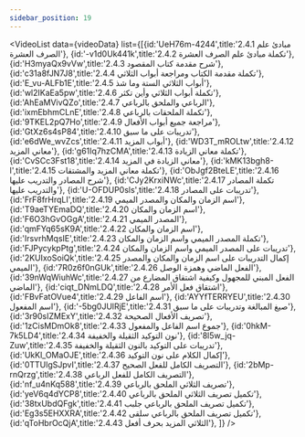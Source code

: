 ```yaml
---
sidebar_position: 19
---
```


<VideoList data={videoData} list={[{id:'UeH76m-4244',title:'2.4.1 مبادئ علم الصرف العشرة'},
{id:'-v1d0Uk441k',title:'2.4.2 تكملة مبادئ علم الصرف العشرة'},
{id:'H3myaQx9vVw',title:'2.4.3 شرح مقدمة كتاب المقصود'},
{id:'c31a8fJN7J8',title:'2.4.4 تكملة مقدمة الكتاب ومراجعة أبواب الثلاثي'},
{id:'E_vu-ALFb1E',title:'2.4.5 أبواب الثلاثي الستة وما شذ'},
{id:'wl2IKaEa5pw',title:'2.4.6 تكملة أبواب الثلاثي وأين تكثر'},
{id:'AhEaMVivQZo',title:'2.4.7 الرباعي والملحق بالرباعي'},
{id:'ixmEbhmCLnE',title:'2.4.8 تكملة الملحقات بالرباعي'},
{id:'9TKEL2pQ7Ho',title:'2.4.9 مراجعة جميع أبواب الأفعال'},
{id:'GtXz6s4sP84',title:'2.4.10 تدريبات على ما سبق'},
{id:'e6dWe_wvZcs',title:'2.4.11 أبواب المزيد'},
{id:'WD3T_mROLtw',title:'2.4.12 معاني المزيد'},
{id:'g61Iq7hzCMA',title:'2.4.13 تكملة معاني الزيادة'},
{id:'CvSCc3Fst18',title:'2.4.14 معاني الزيادة في المزيد'},
{id:'kMK13bgh8-I',title:'2.4.15 تكملة معاني المزيد والمشتقات'},
{id:'ObJgf2BteLE',title:'2.4.16 شرح المصادر والتدريب عليها'},
{id:'CJy2KrxiNWc',title:'2.4.17 تكملة المصادر والتدريب عليها'},
{id:'U-OFDUP0sls',title:'2.4.18 تدريبات على المصادر'},
{id:'FrF8frHrqLI',title:'2.4.19 اسم الزمان والمكان والمصدر الميمي'},
{id:'T9aeTYEmaDQ',title:'2.4.20 اسم الزمان والمكان'},
{id:'F6O3hGvOGgA',title:'2.4.21 المصدر الميمي'},
{id:'qmFYq65sK9A',title:'2.4.22 اسم الزمان والمكان'},
{id:'IrsvrhMqsIE',title:'2.4.23 تكملة المصدر الميمي واسم الزمان والمكان'},
{id:'FJPycykpPtg',title:'2.4.24 تدريبات على المصدر الميمي واسم الزمان والمكان'},
{id:'2KUIxoSoiQk',title:'2.4.25 إكمال التدريبات على اسم الزمان والمكان والمصدر الميمي'},
{id:'7R0z6f0nGUk',title:'2.4.26 الفعل الماضي وهمزة الوصل'},
{id:'39nWqWiuhWc',title:'2.4.27 الفعل المبني للمجهول وكيفية اشتقاق المضارع من الماضي'},
{id:'ciqt_DNmLDQ',title:'2.4.28 اشتقاق فعل الأمر'},
{id:'FBvFatOVue4',title:'2.4.29 اسم الفاعل'},
{id:'AYYfTERRYEU',title:'2.4.30 اسم المفعول'},
{id:'-5bg0JUlRjE',title:'2.4.31 صيغ المبالغة وتدريبات على ما سبق'},
{id:'3r90sIZMExY',title:'2.4.32 تصريف الأفعال الصحيحة'},
{id:'1zCisMDmOk8',title:'2.4.33 جموع اسم الفاعل والمفعول'},
{id:'0hkM-7k5LD4',title:'2.4.34 نون التوكيد الثقيلة والخفيفة'},
{id:'8l5w_jq-Zuw',title:'2.4.35 تدريبات على التوكيد بالنون الثقيلة والخفيفة'},
{id:'UkKl_OMaOJE',title:'2.4.36 إكمال الكلام على نون التوكيد'},
{id:'0TTUlgSJpvI',title:'2.4.37 التصريف الكامل للفعل الصحيح'},
{id:'2bMp-rnQrzg',title:'2.4.38 التصريف الكامل للفعل الرباعي'},
{id:'nf_u4nKq588',title:'2.4.39 تصريف الثلاثي الملحق بالرباعي'},
{id:'yeV6q4dYCP8',title:'2.4.40 تكميل تصريف الثلاثي الملحق بالرباعي'},
{id:'38txUbdQFgk',title:'2.4.41 تكميل تصريف الملحق بالرباعي جلبب'},
{id:'Eg3s5EHXXRA',title:'2.4.42  تكميل تصريف الملحق بالرباعي سلقى'},
{id:'qToHbrOcQjA',title:'2.4.43 الثلاثي المزيد بحرف أفعل'},
]}
/>

